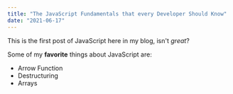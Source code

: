 ```yaml
---
title: "The JavaScript Fundamentals that every Developer Should Know"
date: "2021-06-17"
---
```


This is the first post of JavaScript here in my blog, isn't *great*?


Some of my **favorite** things about JavaScript are:

* Arrow Function
* Destructuring
* Arrays
